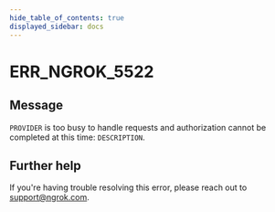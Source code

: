 ```yaml
---
hide_table_of_contents: true
displayed_sidebar: docs
---
```



# ERR_NGROK_5522

## Message

`PROVIDER` is too busy to handle requests and authorization cannot be completed at this time: `DESCRIPTION`.

<ErrorDetails error="err_ngrok_5522" />

## Further help

If you're having trouble resolving this error, please reach out to [support@ngrok.com](mailto:support@ngrok.com?subject=Help%20with%20ERR_NGROK_5522).
